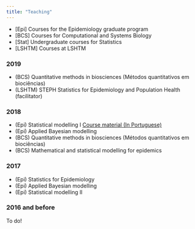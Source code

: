 ```yaml
---
title: "Teaching"
---
```


- [Epi] Courses for the Epidemiology graduate program
- [BCS] Courses for Computational and Systems Biology
- [Stat] Undergraduate courses for Statistics
- [LSHTM] Courses at LSHTM


### 2019

- (BCS) Quantitative methods in biosciences (Métodos quantitativos em biociências)
- (LSHTM) STEPH Statistics for Epidemiology and Population Health (facilitator)


### 2018

- (Epi) Statistical modelling I [Course material (In Portuguese)](https://gitlab.procc.fiocruz.br/marcelo/me-I) 
- (Epi) Applied Bayesian modelling 
- (BCS) Quantitative methods in biosciences (Métodos quantitativos em biociências)
- (BCS) Mathematical and statistical modelling for epidemics

### 2017

- (Epi) Statistics for Epidemiology
- (Epi) Applied Bayesian modelling
- (Epi) Statistical modelling II

### 2016 and before 

To do!